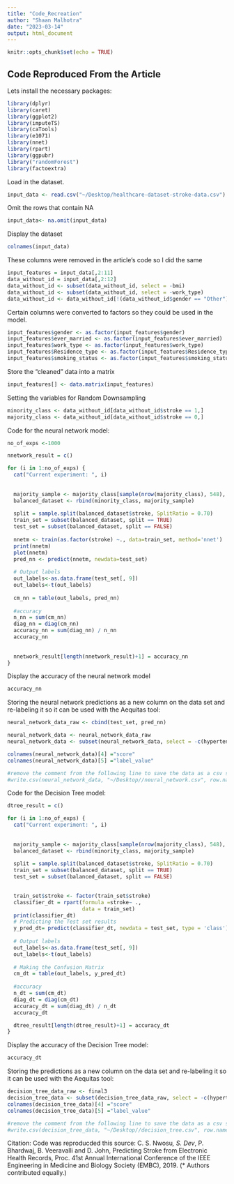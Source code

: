 ```yaml
---
title: "Code_Recreation"
author: "Shaan Malhotra"
date: "2023-03-14"
output: html_document
---
```


```r
knitr::opts_chunk$set(echo = TRUE)
```

## Code Reproduced From the Article

Lets install the necessary packages:
```r
library(dplyr)
library(caret)
library(ggplot2)
library(imputeTS)
library(caTools)
library(e1071)
library(nnet)
library(rpart)
library(ggpubr)
library("randomForest")
library(factoextra)
```

Load in the dataset. 
```r
input_data <- read.csv("~/Desktop/healthcare-dataset-stroke-data.csv")
```

Omit the rows that contain NA
```r
input_data<- na.omit(input_data)
```

Display the dataset
```r
colnames(input_data)
```

These columns were removed in the article's code so I did the same
```r
input_features = input_data[,2:11]
data_without_id = input_data[,2:12]
data_without_id <- subset(data_without_id, select = -bmi)
data_without_id <- subset(data_without_id, select = -work_type)
data_without_id <- data_without_id[!(data_without_id$gender == "Other"), ]
```

Certain columns were converted to factors so they could be used in the model.
```r
input_features$gender <- as.factor(input_features$gender)
input_features$ever_married <- as.factor(input_features$ever_married)
input_features$work_type <- as.factor(input_features$work_type)
input_features$Residence_type <- as.factor(input_features$Residence_type)
input_features$smoking_status <- as.factor(input_features$smoking_status)
```

Store the "cleaned" data into a matrix
```r
input_features[] <- data.matrix(input_features)
```

Setting the variables for Random Downsampling 
```r
minority_class <- data_without_id[data_without_id$stroke == 1,]
majority_class <- data_without_id[data_without_id$stroke == 0,]
```

Code for the neural network model:
```r
no_of_exps <-1000

nnetwork_result = c()

for (i in 1:no_of_exps) {
  cat("Current experiment: ", i)
  
  
  majority_sample <- majority_class[sample(nrow(majority_class), 548), ]
  balanced_dataset <- rbind(minority_class, majority_sample)
  
  split = sample.split(balanced_dataset$stroke, SplitRatio = 0.70)
  train_set = subset(balanced_dataset, split == TRUE)
  test_set = subset(balanced_dataset, split == FALSE)
  
  nnetm <- train(as.factor(stroke) ~., data=train_set, method='nnet')
  print(nnetm)
  plot(nnetm)
  pred_nn <- predict(nnetm, newdata=test_set)
  
  # Output labels
  out_labels<-as.data.frame(test_set[, 9])
  out_labels<-t(out_labels)
  
  cm_nn = table(out_labels, pred_nn)
  
  #accuracy
  n_nn = sum(cm_nn)
  diag_nn = diag(cm_nn)
  accuracy_nn = sum(diag_nn) / n_nn
  accuracy_nn
  
  
  nnetwork_result[length(nnetwork_result)+1] = accuracy_nn
}
```

Display the accuracy of the neural network model
```r
accuracy_nn
```

Storing the neural network predictions as a new column on the data set and re-labeling it so it can be used with the Aequitas tool:

```r
neural_network_data_raw <- cbind(test_set, pred_nn)

neural_network_data <- neural_network_data_raw
neural_network_data <- subset(neural_network_data, select = -c(hypertension, heart_disease, avg_glucose_level, ever_married, smoking_status))

colnames(neural_network_data)[4] ="score"
colnames(neural_network_data)[5] ="label_value"

#remove the comment from the following line to save the data as a csv so it can be put into Aequitas 
#write.csv(neural_network_data, "~/Desktop//neural_network.csv", row.names=FALSE)
```



Code for the Decision Tree model:
```r
dtree_result = c()

for (i in 1:no_of_exps) {
  cat("Current experiment: ", i)
  
  
  majority_sample <- majority_class[sample(nrow(majority_class), 548), ]
  balanced_dataset <- rbind(minority_class, majority_sample)
  
  split = sample.split(balanced_dataset$stroke, SplitRatio = 0.70)
  train_set = subset(balanced_dataset, split == TRUE)
  test_set = subset(balanced_dataset, split == FALSE)
  

  train_set$stroke <- factor(train_set$stroke)
  classifier_dt = rpart(formula =stroke~ .,
                        data = train_set)
  print(classifier_dt)
  # Predicting the Test set results
  y_pred_dt= predict(classifier_dt, newdata = test_set, type = 'class')
  
  # Output labels
  out_labels<-as.data.frame(test_set[, 9])
  out_labels<-t(out_labels)
  
  # Making the Confusion Matrix
  cm_dt = table(out_labels, y_pred_dt)
  
  #accuracy
  n_dt = sum(cm_dt)
  diag_dt = diag(cm_dt)
  accuracy_dt = sum(diag_dt) / n_dt
  accuracy_dt

  dtree_result[length(dtree_result)+1] = accuracy_dt
}
```


Display the accuracy of the Decision Tree model: 
```r
accuracy_dt
```


Storing the predictions as a new column on the data set and re-labeling it so it can be used with the Aequitas tool:
```r
decision_tree_data_raw <- final3
decision_tree_data <- subset(decision_tree_data_raw, select = -c(hypertension, heart_disease, avg_glucose_level, ever_married, smoking_status))
colnames(decision_tree_data)[4] ="score"
colnames(decision_tree_data)[5] ="label_value"

#remove the comment from the following line to save the data as a csv so it can be put into Aequitas
#write.csv(decision_tree_data, "~/Desktop//decision_tree.csv", row.names=FALSE)
```





Citation:
Code was reproducded this source: 
C. S. Nwosu*, S. Dev*, P. Bhardwaj, B. Veeravalli and D. John, Predicting Stroke from Electronic Health Records, Proc. 41st Annual International Conference of the IEEE Engineering in Medicine and Biology Society (EMBC), 2019. (* Authors contributed equally.)
